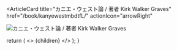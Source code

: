 <ArticleCard
  title="カニエ・ウェスト論 / 著者 Kirk Walker Graves"
  href="/book/kanyewestmbdtfL/"
  actionIcon="arrowRight"
>

![カニエ・ウェスト論 / 著者 Kirk Walker Graves](../../images/books/kanyewestmbdtf.jpg)

</ArticleCard>

  return (
    <>
      {children}
    </>
  );
}
